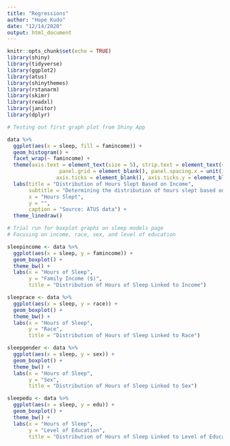 ```yaml
---
title: "Regressions"
author: "Hope Kudo"
date: "12/14/2020"
output: html_document
---
```


```r
knitr::opts_chunk$set(echo = TRUE)
library(shiny)
library(tidyverse)
library(ggplot2)
library(atus)
library(shinythemes)
library(rstanarm)
library(skimr)
library(readxl)
library(janitor)
library(dplyr)
```

```r

# Testing out first graph plot from Shiny App

data %>%
  ggplot(aes(x = sleep, fill = famincome)) +
  geom_histogram() +
  facet_wrap(~ famincome) +
  theme(axis.text = element_text(size = 5), strip.text = element_text(size = 7),
                 panel.grid = element_blank(), panel.spacing.x = unit(3, "mm"),
                axis.ticks = element_blank(), axis.ticks.y = element_blank()) +
  labs(title = "Distribution of Hours Slept Based on Income",
       subtitle = "Determining the distribution of hours slept based on family income from survey responses 2012-2016",
       x = "Hours Slept",
       y = "",
       caption = "Source: ATUS data") +
  theme_linedraw()
```

```r

# Trial run for boxplot graphs on sleep models page
# Focusing on income, race, sex, and level of education

sleepincome <- data %>%
  ggplot(aes(x = sleep, y = famincome)) +
  geom_boxplot() +
  theme_bw() +
  labs(x = "Hours of Sleep",
       y = "Family Income ($)",
       title = "Distribution of Hours of Sleep Linked to Income")

sleeprace <- data %>%
  ggplot(aes(x = sleep, y = race)) +
  geom_boxplot() +
  theme_bw() +
  labs(x = "Hours of Sleep",
       y = "Race",
       title = "Distribution of Hours of Sleep Linked to Race")

sleepgender <- data %>%
  ggplot(aes(x = sleep, y = sex)) +
  geom_boxplot() +
  theme_bw() +
  labs(x = "Hours of Sleep",
       y = "Sex",
       title = "Distribution of Hours of Sleep Linked to Sex")

sleepedu <- data %>%
  ggplot(aes(x = sleep, y = edu)) +
  geom_boxplot() +
  theme_bw() +
  labs(x = "Hours of Sleep",
       y = "Level of Education",
       title = "Distribution of Hours of Sleep Linked to Level of Education")
  
```